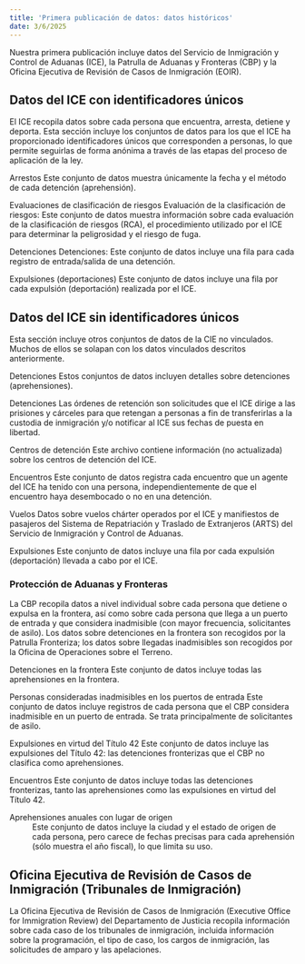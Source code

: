 ```yaml
---
title: 'Primera publicación de datos: datos históricos'
date: 3/6/2025
---
```


Nuestra primera publicación incluye datos del Servicio de Inmigración y Control de Aduanas (ICE), la Patrulla de Aduanas y Fronteras (CBP) y la Oficina Ejecutiva de Revisión de Casos de Inmigración (EOIR).

## Datos del ICE con identificadores únicos

El ICE recopila datos sobre cada persona que encuentra, arresta, detiene y deporta. Esta sección incluye los conjuntos de datos para los que el ICE ha proporcionado identificadores únicos que corresponden a personas, lo que permite seguirlas de forma anónima a través de las etapas del proceso de aplicación de la ley.

Arrestos
 Este conjunto de datos muestra únicamente la fecha y el método de cada detención (aprehensión).

Evaluaciones de clasificación de riesgos
 Evaluación de la clasificación de riesgos: Este conjunto de datos muestra información sobre cada evaluación de la clasificación de riesgos (RCA), el procedimiento utilizado por el ICE para determinar la peligrosidad y el riesgo de fuga.

Detenciones
 Detenciones: Este conjunto de datos incluye una fila para cada registro de entrada/salida de una detención.

Expulsiones (deportaciones)
 Este conjunto de datos incluye una fila por cada expulsión (deportación) realizada por el ICE.

## Datos del ICE sin identificadores únicos

Esta sección incluye otros conjuntos de datos de la CIE no vinculados. Muchos de ellos se solapan con los datos vinculados descritos anteriormente.

Detenciones
 Estos conjuntos de datos incluyen detalles sobre detenciones (aprehensiones).

Detenciones
 Las órdenes de retención son solicitudes que el ICE dirige a las prisiones y cárceles para que retengan a personas a fin de transferirlas a la custodia de inmigración y/o notificar al ICE sus fechas de puesta en libertad.

Centros de detención
 Este archivo contiene información (no actualizada) sobre los centros de detención del ICE.

Encuentros
 Este conjunto de datos registra cada encuentro que un agente del ICE ha tenido con una persona, independientemente de que el encuentro haya desembocado o no en una detención.

Vuelos
 Datos sobre vuelos chárter operados por el ICE y manifiestos de pasajeros del Sistema de Repatriación y Traslado de Extranjeros (ARTS) del Servicio de Inmigración y Control de Aduanas.

Expulsiones
 Este conjunto de datos incluye una fila por cada expulsión (deportación) llevada a cabo por el ICE.

### Protección de Aduanas y Fronteras

La CBP recopila datos a nivel individual sobre cada persona que detiene o expulsa en la frontera, así como sobre cada persona que llega a un puerto de entrada y que considera inadmisible (con mayor frecuencia, solicitantes de asilo). Los datos sobre detenciones en la frontera son recogidos por la Patrulla Fronteriza; los datos sobre llegadas inadmisibles son recogidos por la Oficina de Operaciones sobre el Terreno.

Detenciones en la frontera
 Este conjunto de datos incluye todas las aprehensiones en la frontera.

Personas consideradas inadmisibles en los puertos de entrada
 Este conjunto de datos incluye registros de cada persona que el CBP considera inadmisible en un puerto de entrada. Se trata principalmente de solicitantes de asilo.

Expulsiones en virtud del Título 42
 Este conjunto de datos incluye las expulsiones del Título 42: las detenciones fronterizas que el CBP no clasifica como aprehensiones.

Encuentros
 Este conjunto de datos incluye todas las detenciones fronterizas, tanto las aprehensiones como las expulsiones en virtud del Título 42.

Aprehensiones anuales con lugar de origen
: Este conjunto de datos incluye la ciudad y el estado de origen de cada persona, pero carece de fechas precisas para cada aprehensión (sólo muestra el año fiscal), lo que limita su uso.

## Oficina Ejecutiva de Revisión de Casos de Inmigración (Tribunales de Inmigración)

La Oficina Ejecutiva de Revisión de Casos de Inmigración (Executive Office for Immigration Review) del Departamento de Justicia recopila información sobre cada caso de los tribunales de inmigración, incluida información sobre la programación, el tipo de caso, los cargos de inmigración, las solicitudes de amparo y las apelaciones.


